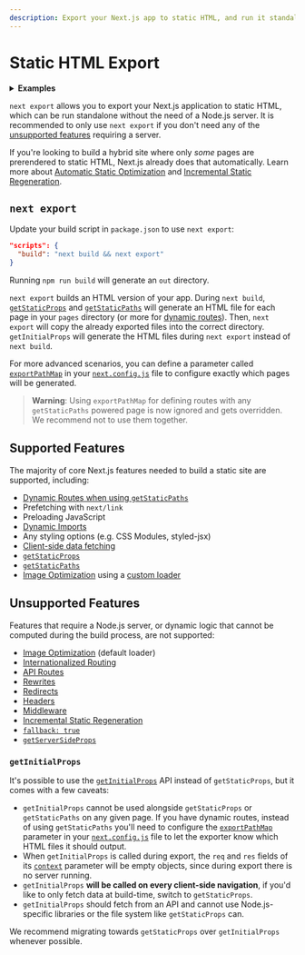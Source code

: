 ```yaml
---
description: Export your Next.js app to static HTML, and run it standalone without the need of a Node.js server.
---
```


# Static HTML Export

<details>
  <summary>
    <b>Examples</b>
  </summary>
  <ul>
    <li>
      <a href="https://github.com/vercel/next.js/tree/canary/examples/with-static-export">
        Static Export
      </a>
    </li>
  </ul>
</details>

`next export` allows you to export your Next.js application to static HTML, which can be run standalone without the need of a Node.js server. It is recommended to only use `next export` if you don't need any of the [unsupported features](#unsupported-features) requiring a server.

If you're looking to build a hybrid site where only _some_ pages are prerendered to static HTML, Next.js already does that automatically. Learn more about [Automatic Static Optimization](/docs/advanced-features/automatic-static-optimization.md) and [Incremental Static Regeneration](/docs/basic-features/data-fetching/incremental-static-regeneration.md).

## `next export`

Update your build script in `package.json` to use `next export`:

```json
"scripts": {
  "build": "next build && next export"
}
```

Running `npm run build` will generate an `out` directory.

`next export` builds an HTML version of your app. During `next build`, [`getStaticProps`](/docs/basic-features/data-fetching/get-static-props.md) and [`getStaticPaths`](/docs/basic-features/data-fetching/get-static-paths.md) will generate an HTML file for each page in your `pages` directory (or more for [dynamic routes](/docs/routing/dynamic-routes.md)). Then, `next export` will copy the already exported files into the correct directory. `getInitialProps` will generate the HTML files during `next export` instead of `next build`.

For more advanced scenarios, you can define a parameter called [`exportPathMap`](/docs/api-reference/next.config.js/exportPathMap.md) in your [`next.config.js`](/docs/api-reference/next.config.js/introduction.md) file to configure exactly which pages will be generated.

> **Warning**: Using `exportPathMap` for defining routes with any `getStaticPaths` powered page is now ignored and gets overridden. We recommend not to use them together.

## Supported Features

The majority of core Next.js features needed to build a static site are supported, including:

- [Dynamic Routes when using `getStaticPaths`](/docs/routing/dynamic-routes.md)
- Prefetching with `next/link`
- Preloading JavaScript
- [Dynamic Imports](/docs/advanced-features/dynamic-import.md)
- Any styling options (e.g. CSS Modules, styled-jsx)
- [Client-side data fetching](/docs/basic-features/data-fetching/client-side.md)
- [`getStaticProps`](/docs/basic-features/data-fetching/get-static-props.md)
- [`getStaticPaths`](/docs/basic-features/data-fetching/get-static-paths.md)
- [Image Optimization](/docs/basic-features/image-optimization.md) using a [custom loader](/docs/basic-features/image-optimization.md#loader)

## Unsupported Features

Features that require a Node.js server, or dynamic logic that cannot be computed during the build process, are not supported:

- [Image Optimization](/docs/basic-features/image-optimization.md) (default loader)
- [Internationalized Routing](/docs/advanced-features/i18n-routing.md)
- [API Routes](/docs/api-routes/introduction.md)
- [Rewrites](/docs/api-reference/next.config.js/rewrites.md)
- [Redirects](/docs/api-reference/next.config.js/redirects.md)
- [Headers](/docs/api-reference/next.config.js/headers.md)
- [Middleware](/docs/middleware.md)
- [Incremental Static Regeneration](/docs/basic-features/data-fetching/incremental-static-regeneration.md)
- [`fallback: true`](/docs/api-reference/data-fetching/get-static-paths.md#fallback-true)
- [`getServerSideProps`](/docs/basic-features/data-fetching/get-server-side-props.md)

### `getInitialProps`

It's possible to use the [`getInitialProps`](/docs/api-reference/data-fetching/get-initial-props.md) API instead of `getStaticProps`, but it comes with a few caveats:

- `getInitialProps` cannot be used alongside `getStaticProps` or `getStaticPaths` on any given page. If you have dynamic routes, instead of using `getStaticPaths` you'll need to configure the [`exportPathMap`](/docs/api-reference/next.config.js/exportPathMap.md) parameter in your [`next.config.js`](/docs/api-reference/next.config.js/introduction.md) file to let the exporter know which HTML files it should output.
- When `getInitialProps` is called during export, the `req` and `res` fields of its [`context`](/docs/api-reference/data-fetching/get-initial-props.md#context-object) parameter will be empty objects, since during export there is no server running.
- `getInitialProps` **will be called on every client-side navigation**, if you'd like to only fetch data at build-time, switch to `getStaticProps`.
- `getInitialProps` should fetch from an API and cannot use Node.js-specific libraries or the file system like `getStaticProps` can.

We recommend migrating towards `getStaticProps` over `getInitialProps` whenever possible.

